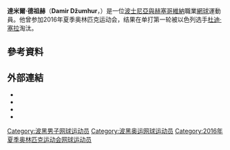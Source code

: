 {{Infobox 网球
|姓名=Damir Džumhur
|照片=Damir Džumhur, Košice Open 2012 (1).JPG
|国籍={{BIH}}
|生年=1992年
|生日={{birth_date_and_age|1992|5|20|mf=y}}
|出生地=[[波士尼亞與赫塞哥維納|波士尼亞與赫塞哥維納]]
|居住地=[[波士尼亞與赫塞哥維納|波士尼亞與赫塞哥維納]]
|身高=175
|体重=70
|持拍手=右
|反拍=雙手
|转职业年=2011年
|球拍=
|球衣=
|球鞋=
|单打最高排名=23（2018年7月2日）
|双打最高排名=122
|现单打排名=23
|现双打排名=122
|单打冠军头衔=3
|双打冠军头衔=0
|职业战绩=
|奖金=2,947,196[[美元|美元]]
|澳网最好成绩=第三輪（2018）
|法网最好成绩=第三輪（2018）
|温网最好成绩=第二輪（2017、2018）
|美网最好成绩=第三輪（2017）
|大满贯个数=
|奥运会最好成绩=
}}

'''達米爾·德祖赫'''（'''Damir Džumhur'''，{{bd|1992年|5月20日}}）是一位[[波士尼亞與赫塞哥維納|波士尼亞與赫塞哥維納]]職業[[網球|網球]]運動員。他曾参加2016年夏季奥林匹克运动会，结果在单打第一轮被以色列选手[[杜迪·塞拉|杜迪·塞拉]]淘汰。

== 參考資料 ==
{{reflist|2}}

== 外部連結 ==
{{Commonscat|Damir Džumhur}}
* {{Official|http://www.damirdzumhur.com/}}
* {{ATP|D923}}
* {{ITF Profile|id=100130758}}
* {{DavisCupplayerlink|100130758}}

{{DEFAULTSORT:Džumhur, Damir}}

[[Category:波黑男子网球运动员|Category:波黑男子网球运动员]]
[[Category:波黑奥运网球运动员|Category:波黑奥运网球运动员]]
[[Category:2016年夏季奥林匹克运动会网球运动员|Category:2016年夏季奥林匹克运动会网球运动员]]

{{網球運動員小作品}}